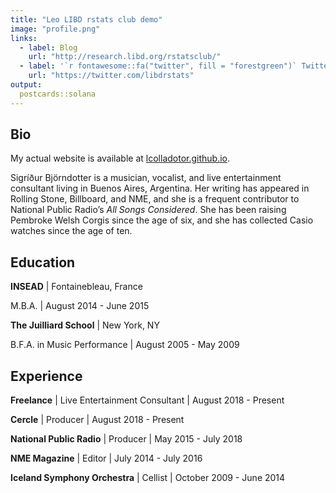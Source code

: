 ```yaml
---
title: "Leo LIBD rstats club demo"
image: "profile.png"
links:
  - label: Blog
    url: "http://research.libd.org/rstatsclub/"
  - label: '`r fontawesome::fa("twitter", fill = "forestgreen")` Twitter'
    url: "https://twitter.com/libdrstats"
output:
  postcards::solana
---
```

 
## Bio

My actual website is available at [lcolladotor.github.io](https://lcolladotor.github.io).

Sigríður Björndotter is a musician, vocalist, and live entertainment consultant
living in Buenos Aires, Argentina. Her writing has appeared in Rolling Stone,
Billboard, and NME, and she is a frequent contributor to National Public Radio's 
*All Songs Considered*. She has been raising Pembroke Welsh Corgis since the age
of six, and she has collected Casio watches since the age of ten.

## Education

**INSEAD** | Fontainebleau, France

M.B.A. | August 2014 - June 2015

**The Juilliard School** | New York, NY

B.F.A. in Music Performance | August 2005 - May 2009

## Experience

**Freelance** | Live Entertainment Consultant | August 2018 - Present

**Cercle** | Producer | August 2018 - Present

**National Public Radio** | Producer | May 2015 - July 2018

**NME Magazine** | Editor | July 2014 - July 2016

**Iceland Symphony Orchestra** | Cellist | October 2009 - June 2014
